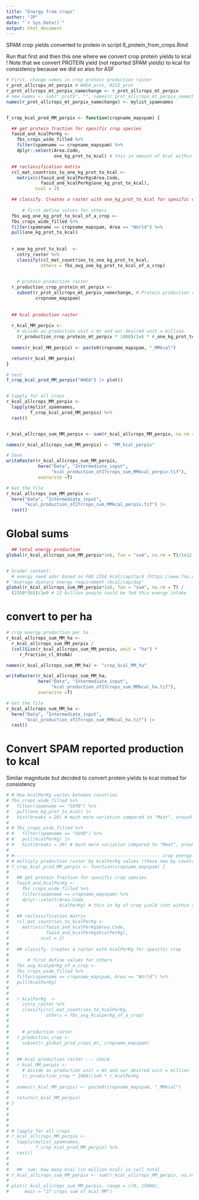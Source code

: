 ```yaml
---
title: "Energy from crops"
author: "JP"
date: "`r Sys.Date()`"
output: html_document
---
```


SPAM crop yields converted to protein in script 6_protein_from_crops.Rmd

Run that first and then this one where we convert crop protein yields to kcal
! Note that we convert PROTEIN yield (not reported SPAM yields) to kcal for consistency because we did so also for ASF

```r


# First, change names in crop protein production raster
r_prot_allcrops_mt_perpix # WHEA_prot, RICE_prot
r_prot_allcrops_mt_perpix_namechange <- r_prot_allcrops_mt_perpix
# new_names <- sub("_prot$", "", names(r_prot_allcrops_mt_perpix_namechange)) # maybe would be easier to just use mylist_spamnames
names(r_prot_allcrops_mt_perpix_namechange) <- mylist_spamnames


f_crop_kcal_prod_MM_perpix <- function(cropname_mapspam) {

  ## get protein fraction for spesific crop species
  faoid_and_kcalPerKg <-
    fbs_crops_wide_filled %>%
    filter(spamname == cropname_mapspam) %>%
    dplyr::select(Area.Code, 
                  one_kg_prot_to_kcal) # this in amount of kcal within 1kg or protein

  ## reclassification matrix
  rcl_mat_countries_to_one_kg_prot_to_kcal <-
    matrix(c(faoid_and_kcalPerKg$Area.Code, 
             faoid_and_kcalPerKg$one_kg_prot_to_kcal),
           ncol = 2)

  ## classify. Creates a raster with one_kg_prot_to_kcal for spesific crop
  
      # first define values for others
  fbs_avg_one_kg_prot_to_kcal_of_a_crop <-
  fbs_crops_wide_filled %>%
  filter(spamname == cropname_mapspam, Area == "World") %>%
  pull(one_kg_prot_to_kcal)
  
  
  r_one_kg_prot_to_kcal  <- 
    cntry_raster %>%
    classify(rcl_mat_countries_to_one_kg_prot_to_kcal, 
             others = fbs_avg_one_kg_prot_to_kcal_of_a_crop)

  
    # protein production raster
  r_production_crop_protein_mt_perpix <-
    subset(r_prot_allcrops_mt_perpix_namechange, # Protein production raster names originally WHEA_prot etc
           cropname_mapspam) 
  
  
  ## kcal production raster
  
  r_kcal_MM_perpix <-
    # divide as production unit = mt and our desired unit = million
    (r_production_crop_protein_mt_perpix * 1000)/1e6 * r_one_kg_prot_to_kcal
  
  names(r_kcal_MM_perpix) <- paste0(cropname_mapspam, "_MMkcal")

  return(r_kcal_MM_perpix)
}

# test
f_crop_kcal_prod_MM_perpix("WHEA") |> plot()


# lapply for all crops
r_kcal_allcrops_MM_perpix <- 
  lapply(mylist_spamnames,
         f_crop_kcal_prod_MM_perpix) %>%
  rast()


r_kcal_allcrops_sum_MM_perpix <- sum(r_kcal_allcrops_MM_perpix, na.rm = T)

names(r_kcal_allcrops_sum_MM_perpix) <- "MM_kcal_perpix"

# Save
writeRaster(r_kcal_allcrops_sum_MM_perpix,
            here("Data", "Intermediate_input",
                 "kcal_production_of27crops_sum_MMkcal_perpix.tif"),
            overwrite =T)

# Get the file
r_kcal_allcrops_sum_MM_perpix <-
  here("Data", "Intermediate_input",
       "kcal_production_of27crops_sum_MMkcal_perpix.tif") |>
  rast()
```


# Global sums

```r
  ## total energy production
global(r_kcal_allcrops_sum_MM_perpix*1e6, fun = "sum", na.rm = T)/1e12 # 10466 trillion kcal


# broder context:
  # energy need adar based on FAO 2358 kcal/capita/d (https://www.fao.org/faostat/en/#data/FS)
# "Average dietary energy requirement (kcal/cap/day"
global(r_kcal_allcrops_sum_MM_perpix*1e6, fun = "sum", na.rm = T) /
  (2358*365)/1e9 # 12 billion people could be fed this energy intake


```


# convert to per ha

```r
# crop energy production per ha
r_kcal_allcrops_sum_MM_ha <-
  r_kcal_allcrops_sum_MM_perpix /
  (cellSize(r_kcal_allcrops_sum_MM_perpix, unit = "ha") *
     r_fraction_cl_0toNA)

names(r_kcal_allcrops_sum_MM_ha) <- "crop_kcal_MM_ha"

writeRaster(r_kcal_allcrops_sum_MM_ha,
            here("Data", "Intermediate_input",
                 "kcal_production_of27crops_sum_MMkcal_ha.tif"),
            overwrite =T)

# Get the file
r_kcal_allcrops_sum_MM_ha <-
  here("Data", "Intermediate_input",
       "kcal_production_of27crops_sum_MMkcal_ha.tif") |>
  rast()

```










# Convert SPAM reported production to kcal
Similar magnitude but decided to convert protein yields to kcal instead for consistency

```r
# # How kcalPerKg varies between countries
# fbs_crops_wide_filled %>%
#   filter(spamname == "SOYB") %>%
#   pull(one_kg_prot_to_kcal) |> 
#   hist(breaks = 20) # much more variation compared to "Meat", around 10000 or 12000
# 
# # fbs_crops_wide_filled %>%
# #   filter(spamname == "SOYB") %>%
# #   pull(kcalPerKg) |> 
# #   hist(breaks = 20) # much more variation compared to "Meat", around 4000
# 
# #------------------------------------------------------- crop energy production
# # multiply production raster by kcalPerKg values (those now by country)
# f_crop_kcal_prod_MM_perpix <- function(cropname_mapspam) {
# 
#   ## get protein fraction for spesific crop species
#   faoid_and_kcalPerKg <-
#     fbs_crops_wide_filled %>%
#     filter(spamname == cropname_mapspam) %>%
#     dplyr::select(Area.Code, 
#                   kcalPerKg) # this in kg of crop yield (not within crop protein)
# 
#   ## reclassification matrix
#   rcl_mat_countries_to_kcalPerKg <-
#     matrix(c(faoid_and_kcalPerKg$Area.Code, 
#              faoid_and_kcalPerKg$kcalPerKg),
#            ncol = 2)
# 
#   ## classify. Creates a raster with kcalPerKg for spesific crop
#   
#       # first define values for others
#   fbs_avg_kcalperKg_of_a_crop <-
#   fbs_crops_wide_filled %>%
#   filter(spamname == cropname_mapspam, Area == "World") %>%
#   pull(kcalPerKg)
#   
#   
#   r_kcalPerKg  <- 
#     cntry_raster %>%
#     classify(rcl_mat_countries_to_kcalPerKg, 
#              others = fbs_avg_kcalperKg_of_a_crop)
# 
#   
#     # production raster
#   r_production_crop <-
#     subset(r_global_prod_crops_mt, cropname_mapspam) 
#   
#   
#   ## kcal production raster --- check
#   r_kcal_MM_perpix <-
#     # divide as production unit = mt and our desired unit = million
#     (r_production_crop * 1000)/1e6 * r_kcalPerKg
#   
#   names(r_kcal_MM_perpix) <- paste0(cropname_mapspam, "_MMkcal")
# 
#   return(r_kcal_MM_perpix)
# }
# 
# 
# 
# 
# # lapply for all crops
# r_kcal_allcrops_MM_perpix <- 
#   lapply(mylist_spamnames,
#          f_crop_kcal_prod_MM_perpix) %>%
#   rast()
# 
# 
#   ##  sum: how many kcal (in million kcal) in cell total
# r_kcal_allcrops_sum_MM_perpix <- sum(r_kcal_allcrops_MM_perpix, na.rm = T)
# 
# plot(r_kcal_allcrops_sum_MM_perpix, range = c(0, 15000),
#      main = "27 crops sum of kcal MM") 





```




